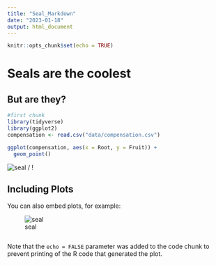 ```yaml
---
title: "Seal_Markdown"
date: "2023-01-18"
output: html_document
---
```


```r
knitr::opts_chunk$set(echo = TRUE)
```

# Seals are the coolest
## But are they?

```r
#first chunk
library(tidyverse)
library(ggplot2)
compensation <- read.csv("data/compensation.csv")
```

```r
ggplot(compensation, aes(x = Root, y = Fruit)) +
  geom_point()

```


![seal](seal-bouncing.GIF) / ! [](seal-bouncing.GIF)

## Including Plots

You can also embed plots, for example:

![seal](https://media.giphy.com/media/B86lxbrMSZ0SQ/giphy.gif)

```r
```

Note that the `echo = FALSE` parameter was added to the code chunk to prevent printing of the R code that generated the plot.
